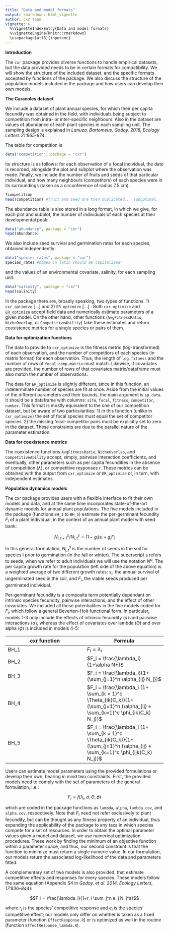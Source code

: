 ```yaml
---
title: "Data and model formats"
output: rmarkdown::html_vignette
author: cxr team
vignette: >
  %\VignetteIndexEntry{Data and model formats}
  %\VignetteEngine{knitr::rmarkdown}
  \usepackage[utf8]{inputenc}
---
```


**Introduction**

The `cxr` package provides diverse functions to handle empirical datasets, but the data provided needs to be in certain formats for compatibility. We will show the structure of the included dataset, and the specific formats accepted by functions of the package. We also discuss the structure of the population models included in the package and how users can develop their own models.

**The Caracoles dataset**

We include a dataset of plant annual species, for which their per capita fecundity was obtained in the field, with individuals being subject to competition from intra- or inter-specific neighbours. Also in the dataset are values of abundance of each plant species in each sampling unit. The sampling design is explained in *Lanuza, Bartomeus, Godoy, 2018, Ecology Letters 21:865-874*.

The table for competition is

```r
data("competition", package = "cxr")
```

its structure is as follows: for each observation of a focal individual, the date is recorded, alongside the plot and subplot where the observation was made. Finally, we include the number of fruits and seeds of that particular individual, and how many neighbours (competitors) of each species were in its surroundings (taken as a circunference of radius 7.5 cm).

```r
?competition
head(competition) #fruit and seed are then duplicated... suboptimal.
```

The abundance table is also stored in a long format, in which we give, for each plot and subplot, the number of individuals of each species at their developmental peak:

```r
data("abundance", package = "cxr")
head(abundance)
```

We also include seed survival and germination rates for each species, obtained independently:

```r
data("species_rates", package = "cxr")
species_rates #names in latin should be capitalized?
```

and the values of an environmental covariate, salinity, for each sampling unit:

```r
data("salinity", package = "cxr")
head(salinity)
```

In the package there are, broadly speaking, two types of functions. 1) `cxr_optimize` [...] and 2) `ER_optimize` [...]  . Both `cxr_optimize` and `ER_optimize` accept field data and numerically estimate parameters of a given model. On the other hand, other functions (`AvgFitnessRatio`, `NicheOverlap`, or `CompetitiveAbility`) take these estimates and return coexistence metrics for a single species or pairs of them.

**Data for optimization functions**

The data to provide to `cxr_optimize` is the fitness metric (log-transformed) of each observation, and the number of competitors of each species (in matrix format) for each observation. Thus, the length of `log.fitness` and the number of rows of `focal.comp.matrix` must match. Likewise, if covariates are provided, the number of rows of that covariates matrix/dataframe must also match the number of observations.

The data for `ER_optimize` is slightly different, since in this function, an indeterminate number of species are fit at once. Aside from the initial values of the different parameters and their bounds, the main argument is `sp.data`. It should be a dataframe with columns: `site`, `focal`, `fitness`, `competitor`, `number`. This format is mostly equivalent to the one of our competition dataset, but be aware of two particularities: 1) in this function (unlike in `cxr_optimize`) the set of focal species must equal the set of competitor species. 2) the missing focal-competitor pairs must be explicitly set to zero in the dataset. These constraints are due to the parallel nature of the parameter estimation.

**Data for coexistence metrics**

The coexistence functions `AvgFitnessRatio`, `NicheOverlap`, and `CompetitiveAbility` accept, simply, pairwise interaction coefficients, and eventually, other parameters such as per capita fecundities in the absence of competition ($\lambda$), or competitive responses $r$. These metrics can be obtained with the output from `cxr_optimize` or `ER_optimize` or, in turn, with independent estimates.

**Population dynamics models**

The cxr package provides users with a flexible interface to fit their own models and data, and at the same time incorporates state-of-the-art dynamic models for annual plant populations. The five models included in the package (functions `BH_1` to `BH_5`) estimate the per-germinant fecundity $F_i$ of a plant individual, in the context of an annual plant model with seed bank:

$$N_{i,t+1}^s/N_{i,t}^s = (1-g_{i})s_i + g_iF_i$$

In this general formulation, $N^s_{i,t}$ is the number of seeds in the soil for species i prior to germination (in the fall or winter). The superscript s refers to seeds, when we refer to adult individuals we will use the notation $N^a$. The per capita growth rate for the population (left side of the above equation) is a weighted average of two different growth rates: $s_i$, the annual survival of ungerminated seed in the soil, and $F_i$, the viable seeds produced per germinated individual.

Per-germinant fecundity is a composite term potentially dependant on intrinsic species fecundity, pairwise interactions, and the effect of other covariates. We included all these potentialities in the five models coded for $F_i$, which follow a general Beverton-Holt functional form. In particular, models 1-3 only include the effects of intrinsic fecundity ($\lambda$) and pairwise interactions ($\alpha$), whereas the effect of covariates over lambda ($\Theta$) and over alpha ($\phi$) is included in models 4-5:

| cxr function | Formula |
| -----------  | ----------- |
| BH_1    | $F_i = \lambda_i$ |
| BH_2    | $F_i = \frac{\lambda_i}{1+\alpha N*}$ |
| BH_3    | $F_i = \frac{\lambda_i}{1+ (\sum_{j=1}^n \alpha_{ij} N_j})$ |
| BH_4    | $F_i = \frac{\lambda_i (1+ \sum_{k = 1}^c \Theta_{ik}C_k)}{1+ (\sum_{j=1}^n (\alpha_{ij} + \sum_{k=1}^c \phi_{ik}C_k) N_j)}$ |
| BH_5    | $F_i = \frac{\lambda_i (1+ \sum_{k = 1}^c \Theta_{ik}C_k)}{1+ (\sum_{j=1}^n (\alpha_{ij} + \sum_{k=1}^c \phi_{ijk}C_k) N_j)}$ |

Users can estimate model parameters using the provided formulations or develop their own, bearing in mind two constraints. First, the provided models need to comply with the set of parameters of the general formulation, i.e.: 

$$F_i= f(\lambda_i,\alpha,\Theta,\phi)$$

which are coded in the package functions as `lambda`, `alpha`, `lambda.cov`, and `alpha.cov`, respectively. Note that $F_i$ need not refer exclusively to plant fecundity, but can be thought as any fitness property of an individual, thus expanding the applicability of the package to any taxa in which species compete for a set of resources. In order to obtain the optimal parameter values given a model and dataset, we use numerical optimization procedures. These work by finding the minimum of an objective function within a parameter space, and thus, our second constraint is that the function to minimize must return a single numeric value. In our formulation, our models return the associated log-likelihood of the data and parameters fitted.

A complementary set of two models is also provided, that estimate competitive effects and responses for every species. These models follow the same equation (Appendix S4 in *Godoy, et al. 2014. Ecology Letters, 17:836–844*):

$$F_i = \frac{\lambda_i}{1+r_i \sum_j^n e_j N_j^a}$$

where $r_i$ is the species’ competitive response and $e_i$ is the species’ competitive effect; our models only differ on whether is taken as a fixed parameter (function `EffectResponse.R`) or is optimized as well in the routine (function `EffectResponse_lambda.R`).
